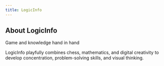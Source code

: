 ```yaml
---
title: LogicInfo 
---
```


## About LogicInfo
Game and knowledge hand in hand

LogicInfo playfully combines chess, mathematics, and digital creativity to develop concentration, problem-solving skills, and visual thinking.
